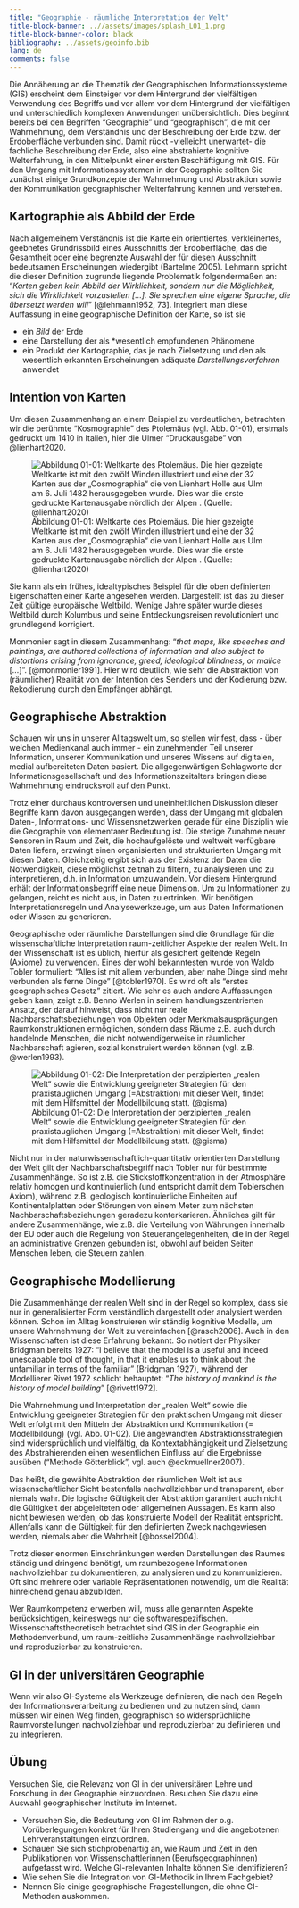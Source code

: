 ```yaml
---
title: "Geographie - räumliche Interpretation der Welt"
title-block-banner: ..//assets/images/splash_L01_1.png
title-block-banner-color: black
bibliography: ../assets/geoinfo.bib
lang: de
comments: false
---
```


Die Annäherung an die Thematik der Geographischen Informationssysteme (GIS) erscheint dem Einsteiger vor dem Hintergrund der vielfältigen Verwendung des Begriffs und vor allem vor dem Hintergrund der vielfältigen und unterschiedlich komplexen Anwendungen unübersichtlich. Dies beginnt bereits bei den Begriffen “Geographie” und “geographisch”, die mit der Wahrnehmung, dem Verständnis und der Beschreibung der Erde bzw. der Erdoberfläche verbunden sind. Damit rückt -vielleicht unerwartet- die fachliche Beschreibung der Erde, also eine abstrahierte kognitive Welterfahrung, in den Mittelpunkt einer ersten Beschäftigung mit GIS. Für den Umgang mit Informationssystemen in der Geographie sollten Sie zunächst einige Grundkonzepte der Wahrnehmung und Abstraktion sowie der Kommunikation geographischer Welterfahrung kennen und verstehen.

## Kartographie als Abbild der Erde

Nach allgemeinem Verständnis ist die Karte ein orientiertes, verkleinertes, geebnetes Grundrissbild eines Ausschnitts der Erdoberfläche, das die Gesamtheit oder eine begrenzte Auswahl der für diesen Ausschnitt bedeutsamen Erscheinungen wiedergibt (Bartelme 2005). Lehmann spricht die dieser Definition zugrunde liegende Problematik folgendermaßen an: “*Karten geben kein Abbild der Wirklichkeit, sondern nur die Möglichkeit, sich die Wirklichkeit vorzustellen [...]. Sie sprechen eine eigene Sprache, die übersetzt werden will*” [@lehmann1952, 73]. Integriert man diese Auffassung in eine geographische Definition der Karte, so ist sie

* ein *Bild* der Erde
* eine Darstellung der als *wesentlich empfundenen Phänomene
* ein Produkt der Kartographie, das je nach Zielsetzung und den als wesentlich erkannten Erscheinungen adäquate *Darstellungsverfahren* anwendet

## Intention von Karten

Um diesen Zusammenhang an einem Beispiel zu verdeutlichen, betrachten wir die berühmte “Kosmographie” des Ptolemäus (vgl. Abb. 01-01), erstmals gedruckt um 1410 in Italien, hier die Ulmer “Druckausgabe” von @lienhart2020.

![Abbildung 01-01: Weltkarte des Ptolemäus. Die hier gezeigte Weltkarte ist mit den zwölf Winden illustriert und eine der 32 Karten aus der „Cosmographia“ die von Lienhart Holle aus Ulm am 6. Juli 1482 herausgegeben wurde. Dies war die erste gedruckte Kartenausgabe nördlich der Alpen . (Quelle: @lienhart2020)](http://upload.wikimedia.org/wikipedia/commons/b/b9/Johannes_Schnitzer_Weltkarte.jpg ) 

Sie kann als ein frühes, idealtypisches Beispiel für die oben definierten Eigenschaften einer Karte angesehen werden. Dargestellt ist das zu dieser Zeit gültige europäische Weltbild. Wenige Jahre später wurde dieses Weltbild durch Kolumbus und seine Entdeckungsreisen revolutioniert und grundlegend korrigiert.

Monmonier sagt in diesem Zusammenhang: "*that maps, like speeches and paintings, are authored collections of information and also subject to distortions arising from ignorance, greed, ideological blindness, or malice* [...]". [@monmonier1991]. Hier wird deutlich, wie sehr die Abstraktion von (räumlicher) Realität von der Intention des Senders und der Kodierung bzw. Rekodierung durch den Empfänger abhängt.

## Geographische Abstraktion

Schauen wir uns in unserer Alltagswelt um, so stellen wir fest, dass - über welchen Medienkanal auch immer - ein zunehmender Teil unserer Information, unserer Kommunikation und unseres Wissens auf digitalen, medial aufbereiteten Daten basiert. Die allgegenwärtigen Schlagworte der Informationsgesellschaft und des Informationszeitalters bringen diese Wahrnehmung eindrucksvoll auf den Punkt.

Trotz einer durchaus kontroversen und uneinheitlichen Diskussion dieser Begriffe kann davon ausgegangen werden, dass der Umgang mit globalen Daten-, Informations- und Wissensnetzwerken gerade für eine Disziplin wie die Geographie von elementarer Bedeutung ist. Die stetige Zunahme neuer Sensoren in Raum und Zeit, die hochaufgelöste und weltweit verfügbare Daten liefern, erzwingt einen organisierten und strukturierten Umgang mit diesen Daten. Gleichzeitig ergibt sich aus der Existenz der Daten die Notwendigkeit, diese möglichst zeitnah zu filtern, zu analysieren und zu interpretieren, d.h. in Information umzuwandeln.
Vor diesem Hintergrund erhält der Informationsbegriff eine neue Dimension. Um zu Informationen zu gelangen, reicht es nicht aus, in Daten zu ertrinken. Wir benötigen Interpretationsregeln und Analysewerkzeuge, um aus Daten Informationen oder Wissen zu generieren.

Geographische oder räumliche Darstellungen sind die Grundlage für die wissenschaftliche Interpretation raum-zeitlicher Aspekte der realen Welt. In der Wissenschaft ist es üblich, hierfür als gesichert geltende Regeln (Axiome) zu verwenden. Eines der wohl bekanntesten wurde von Waldo Tobler formuliert: “Alles ist mit allem verbunden, aber nahe Dinge sind mehr verbunden als ferne Dinge” [@tobler1970]. Es wird oft als "erstes geographisches Gesetz" zitiert. Wie sehr es auch andere Auffassungen geben kann, zeigt z.B. Benno Werlen in seinem handlungszentrierten Ansatz, der darauf hinweist, dass nicht nur reale Nachbarschaftsbeziehungen von Objekten oder Merkmalsausprägungen Raumkonstruktionen ermöglichen, sondern dass Räume z.B. auch durch handelnde Menschen, die nicht notwendigerweise in räumlicher Nachbarschaft agieren, sozial konstruiert werden können (vgl. z.B. @werlen1993).

![Abbildung 01-02: Die Interpretation der perzipierten „realen Welt“ sowie die Entwicklung geeigneter Strategien für den praxistauglichen Umgang (=Abstraktion) mit dieser Welt, findet mit dem Hilfsmittel der Modellbildung statt. (@gisma)](https://farm8.staticflickr.com/7425/13911225673_23cd595e1d_n.jpg)



Nicht nur in der naturwissenschaftlich-quantitativ orientierten Darstellung der Welt gilt der Nachbarschaftsbegriff nach Tobler nur für bestimmte Zusammenhänge. So ist z.B. die Stickstoffkonzentration in der Atmosphäre relativ homogen und kontinuierlich (und entspricht damit dem Toblerschen Axiom), während z.B. geologisch kontinuierliche Einheiten auf Kontinentalplatten oder Störungen von einem Meter zum nächsten Nachbarschaftsbeziehungen geradezu konterkarieren. Ähnliches gilt für andere Zusammenhänge, wie z.B. die Verteilung von Währungen innerhalb der EU oder auch die Regelung von Steuerangelegenheiten, die in der Regel an administrative Grenzen gebunden ist, obwohl auf beiden Seiten Menschen leben, die Steuern zahlen.  

## Geographische Modellierung

Die Zusammenhänge der realen Welt sind in der Regel so komplex, dass sie nur in generalisierter Form verständlich dargestellt oder analysiert werden können. Schon im Alltag konstruieren wir ständig kognitive Modelle, um unsere Wahrnehmung der Welt zu vereinfachen [@rasch2006]. Auch in den Wissenschaften ist diese Erfahrung bekannt. So notiert der Physiker Bridgman bereits 1927: “I believe that the model is a useful and indeed unescapable tool of thought, in that it enables us to think about the unfamiliar in terms of the familiar” (Bridgman 1927), während der Modellierer Rivet 1972 schlicht behauptet: “*The history of mankind is the history of model building*” [@rivett1972].

Die Wahrnehmung und Interpretation der „realen Welt“ sowie die Entwicklung geeigneter Strategien für den praktischen Umgang mit dieser Welt erfolgt mit den Mitteln der Abstraktion und Kommunikation (= Modellbildung) (vgl. Abb. 01-02). Die angewandten Abstraktionsstrategien sind widersprüchlich und vielfältig, da Kontextabhängigkeit und Zielsetzung des Abstrahierenden einen wesentlichen Einfluss auf die Ergebnisse ausüben (“Methode Götterblick”, vgl. auch @eckmuellner2007).

Das heißt, die gewählte Abstraktion der räumlichen Welt ist aus wissenschaftlicher Sicht bestenfalls nachvollziehbar und transparent, aber niemals wahr. Die logische Gültigkeit der Abstraktion garantiert auch nicht die Gültigkeit der abgeleiteten oder allgemeinen Aussagen. Es kann also nicht bewiesen werden, ob das konstruierte Modell der Realität entspricht. Allenfalls kann die Gültigkeit für den definierten Zweck nachgewiesen werden, niemals aber die Wahrheit [@bossel2004].

Trotz dieser enormen Einschränkungen werden Darstellungen des Raumes ständig und dringend benötigt, um raumbezogene Informationen nachvollziehbar zu dokumentieren, zu analysieren und zu kommunizieren. Oft sind mehrere oder variable Repräsentationen notwendig, um die Realität hinreichend genau abzubilden.

Wer Raumkompetenz erwerben will, muss alle genannten Aspekte berücksichtigen, keineswegs nur die softwarespezifischen. Wissenschaftstheoretisch betrachtet sind GIS in der Geographie ein Methodenverbund, um raum-zeitliche Zusammenhänge nachvollziehbar und reproduzierbar zu konstruieren.


## GI in der universitären Geographie

Wenn wir also GI-Systeme als Werkzeuge definieren, die nach den Regeln der Informationsverarbeitung zu bedienen und zu nutzen sind, dann müssen wir einen Weg finden, geographisch so widersprüchliche Raumvorstellungen nachvollziehbar und reproduzierbar zu definieren und zu integrieren.

## Übung


::: {.callout-tip icon="false" appearance="simple"}
Versuchen Sie, die Relevanz von GI in der universitären Lehre und Forschung in der Geographie einzuordnen. Besuchen Sie dazu eine Auswahl geographischer Institute im Internet.

* Versuchen Sie, die Bedeutung von GI im Rahmen der o.g. Vorüberlegungen konkret für Ihren Studiengang und die angebotenen Lehrveranstaltungen einzuordnen.
* Schauen Sie sich stichprobenartig an, wie Raum und Zeit in den Publikationen von Wissenschaftlerinnen (Berufsgeographinnen) aufgefasst wird. Welche GI-relevanten Inhalte können Sie identifizieren?
* Wie sehen Sie die Integration von GI-Methodik in Ihrem Fachgebiet?
* Nennen Sie einige geographische Fragestellungen, die ohne GI-Methoden auskommen.

:::


